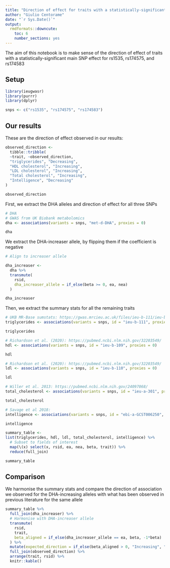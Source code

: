 ```yaml
---
title: "Direction of effect for traits with a statistically-significant main effect"
author: "Giulio Centorame"
date: "`r Sys.Date()`"
output:
  rmdformats::downcute:
    toc: 6
    number_sections: yes
---
```


The aim of this notebook is to make sense of the direction of effect of traits with a statistically-significant main SNP effect for rs1535, rs174575, and rs174583

## Setup

```r
library(ieugwasr)
library(purrr)
library(dplyr)

snps <- c("rs1535", "rs174575", "rs174583")

```

## Our results

These are the direction of effect observed in our results:

```r
observed_direction <-
  tibble::tribble(
  ~trait, ~observed_direction,
  "triglycerides", "Decreasing",
  "HDL cholesterol", "Increasing",
  "LDL cholesterol", "Increasing",
  "Total cholesterol", "Increasing",
  "Intelligence", "Decreasing"
)

observed_direction
```

First, we extract the DHA alleles and direction of effect for all three SNPs

```r
# DHA
# GWAS from UK Biobank metabolomics
dha <- associations(variants = snps, "met-d-DHA", proxies = 0)

dha
```

We extract the DHA-increaser allele, by flipping them if the coefficient is negative

```r
# Align to increaser allele

dha_increaser <-
  dha %>%
  transmute(
    rsid,
    dha_increaser_allele = if_else(beta >= 0, ea, nea)
  )

dha_increaser
```

Then, we extract the summary stats for all the remaining traits

```r
# UKB MR-Base sumstats: https://gwas.mrcieu.ac.uk/files/ieu-b-111/ieu-b-111_report.html
triglycerides <- associations(variants = snps, id = "ieu-b-111", proxies = 0)

triglycerides
```

```r
# Richardson et al. (2020): https://pubmed.ncbi.nlm.nih.gov/32203549/
hdl <- associations(variants = snps, id = "ieu-b-109", proxies = 0)

hdl
```

```r
# Richardson et al. (2020): https://pubmed.ncbi.nlm.nih.gov/32203549/
ldl <- associations(variants = snps, id = "ieu-b-110", proxies = 0)

ldl
```

```r
# Willer et al. 2013: https://pubmed.ncbi.nlm.nih.gov/24097068/
total_cholesterol <- associations(variants = snps, id = "ieu-a-301", proxies = 0)

total_cholesterol
```

```r
# Savage et al 2018: 
intelligence <- associations(variants = snps, id = "ebi-a-GCST006250", proxies = 0)

intelligence
```

```r
summary_table <-
list(triglycerides, hdl, ldl, total_cholesterol, intelligence) %>%
  # Subset to fields of interest
  map(\(x) select(x, rsid, ea, nea, beta, trait)) %>%
  reduce(full_join)

summary_table
```

## Comparison

We harmonise the summary stats and compare the direction of association we observed for the DHA-increasing alleles with what has been observed in previous literature for the same allele

```r
summary_table %>%
  full_join(dha_increaser) %>%
  # Harmonise with DHA-increaser allele
  transmute(
    rsid,
    trait,
    beta_aligned = if_else(dha_increaser_allele == ea, beta, -1*beta)
  ) %>%
  mutate(expected_direction = if_else(beta_aligned > 0, "Increasing", "Decreasing")) %>%
  full_join(observed_direction) %>%
  arrange(trait, rsid) %>%
  knitr::kable()
```
